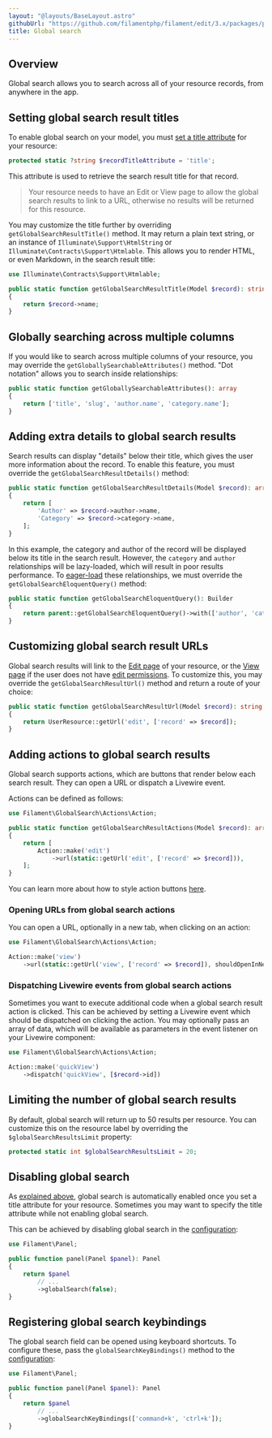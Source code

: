 ```yaml
---
layout: "@layouts/BaseLayout.astro"
githubUrl: "https://github.com/filamentphp/filament/edit/3.x/packages/panels/docs/03-resources/08-global-search.md"
title: Global search
---
```


## Overview

Global search allows you to search across all of your resource records, from anywhere in the app.

## Setting global search result titles

To enable global search on your model, you must [set a title attribute](getting-started#record-titles) for your resource:

```php
protected static ?string $recordTitleAttribute = 'title';
```

This attribute is used to retrieve the search result title for that record.

> Your resource needs to have an Edit or View page to allow the global search results to link to a URL, otherwise no results will be returned for this resource.

You may customize the title further by overriding `getGlobalSearchResultTitle()` method. It may return a plain text string, or an instance of `Illuminate\Support\HtmlString` or `Illuminate\Contracts\Support\Htmlable`. This allows you to render HTML, or even Markdown, in the search result title:

```php
use Illuminate\Contracts\Support\Htmlable;

public static function getGlobalSearchResultTitle(Model $record): string | Htmlable
{
    return $record->name;
}
```

## Globally searching across multiple columns

If you would like to search across multiple columns of your resource, you may override the `getGloballySearchableAttributes()` method. "Dot notation" allows you to search inside relationships:

```php
public static function getGloballySearchableAttributes(): array
{
    return ['title', 'slug', 'author.name', 'category.name'];
}
```

## Adding extra details to global search results

Search results can display "details" below their title, which gives the user more information about the record. To enable this feature, you must override the `getGlobalSearchResultDetails()` method:

```php
public static function getGlobalSearchResultDetails(Model $record): array
{
    return [
        'Author' => $record->author->name,
        'Category' => $record->category->name,
    ];
}
```

In this example, the category and author of the record will be displayed below its title in the search result. However, the `category` and `author` relationships will be lazy-loaded, which will result in poor results performance. To [eager-load](https://laravel.com/docs/eloquent-relationships#eager-loading) these relationships, we must override the `getGlobalSearchEloquentQuery()` method:

```php
public static function getGlobalSearchEloquentQuery(): Builder
{
    return parent::getGlobalSearchEloquentQuery()->with(['author', 'category']);
}
```

## Customizing global search result URLs

Global search results will link to the [Edit page](editing-records) of your resource, or the [View page](viewing-page) if the user does not have [edit permissions](editing-records#authorization). To customize this, you may override the `getGlobalSearchResultUrl()` method and return a route of your choice:

```php
public static function getGlobalSearchResultUrl(Model $record): string
{
    return UserResource::getUrl('edit', ['record' => $record]);
}
```

## Adding actions to global search results

Global search supports actions, which are buttons that render below each search result. They can open a URL or dispatch a Livewire event.

Actions can be defined as follows:

```php
use Filament\GlobalSearch\Actions\Action;

public static function getGlobalSearchResultActions(Model $record): array
{
    return [
        Action::make('edit')
            ->url(static::getUrl('edit', ['record' => $record])),
    ];
}
```

You can learn more about how to style action buttons [here](../../actions/trigger-button).

### Opening URLs from global search actions

You can open a URL, optionally in a new tab, when clicking on an action:

```php
use Filament\GlobalSearch\Actions\Action;

Action::make('view')
    ->url(static::getUrl('view', ['record' => $record]), shouldOpenInNewTab: true)
```

### Dispatching Livewire events from global search actions

Sometimes you want to execute additional code when a global search result action is clicked. This can be achieved by setting a Livewire event which should be dispatched on clicking the action. You may optionally pass an array of data, which will be available as parameters in the event listener on your Livewire component:

```php
use Filament\GlobalSearch\Actions\Action;

Action::make('quickView')
    ->dispatch('quickView', [$record->id])
```

## Limiting the number of global search results

By default, global search will return up to 50 results per resource. You can customize this on the resource label by overriding the `$globalSearchResultsLimit` property:

```php
protected static int $globalSearchResultsLimit = 20;
```

## Disabling global search

As [explained above](#title), global search is automatically enabled once you set a title attribute for your resource. Sometimes you may want to specify the title attribute while not enabling global search.

This can be achieved by disabling global search in the [configuration](configuration):

```php
use Filament\Panel;

public function panel(Panel $panel): Panel
{
    return $panel
        // ...
        ->globalSearch(false);
}
```

## Registering global search keybindings

The global search field can be opened using keyboard shortcuts. To configure these, pass the `globalSearchKeyBindings()` method to the [configuration](configuration):

```php
use Filament\Panel;

public function panel(Panel $panel): Panel
{
    return $panel
        // ...
        ->globalSearchKeyBindings(['command+k', 'ctrl+k']);
}
```
